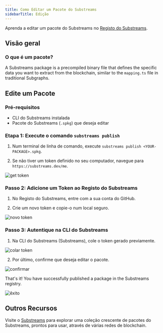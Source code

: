 ```yaml
---
title: Como Editar um Pacote do Substreams
sidebarTitle: Edição
---
```


Aprenda a editar um pacote do Substreams no [Registo do Substreams](https://substreams.dev).

## Visão geral

### O que é um pacote?

A Substreams package is a precompiled binary file that defines the specific data you want to extract from the blockchain, similar to the `mapping.ts` file in traditional Subgraphs.

## Edite um Pacote

### Pré-requisitos

- CLI do Substreams instalada
- Pacote do Substreams (`.spkg`) que deseja editar

### Etapa 1: Execute o comando `substreams publish`

1. Num terminal de linha de comando, execute `substreams publish <YOUR-PACKAGE>.spkg`.

2. Se não tiver um token definido no seu computador, navegue para `https://substreams.dev/me`.

![get token](/img/1_get-token.png)

### Passo 2: Adicione um Token ao Registo do Substreams

1. No Registo do Substreams, entre com a sua conta do GitHub.

2. Crie um novo token e copie-o num local seguro.

![novo token](/img/2_new_token.png)

### Passo 3: Autentique na CLI do Substreams

1. Na CLI do Substreams (Substreams), cole o token gerado previamente.

![colar token](/img/3_paste_token.png)

2. Por último, confirme que deseja editar o pacote.

![confirmar](/img/4_confirm.png)

That's it! You have successfully published a package in the Substreams registry.

![êxito](/img/5_success.png)

## Outros Recursos

Visite o [Substreams](https://substreams.dev/) para explorar uma coleção crescente de pacotes do Substreams, prontos para usar, através de várias redes de blockchain.
